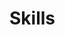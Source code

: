 
<Meta title="Components|Skills" component={Skills} />

# Skills

<Preview>
  <Story name="default">
    <Skills
      skills={[
        {
          label: text("label", "Label"),
          filling: number("filling", 50, {
            range: true,
            min: 0,
            max: 100,
          }),
          tooltip: text("tooltip", "Tooltip"),
        },
      ]}
    />
  </Story>
</Preview>
